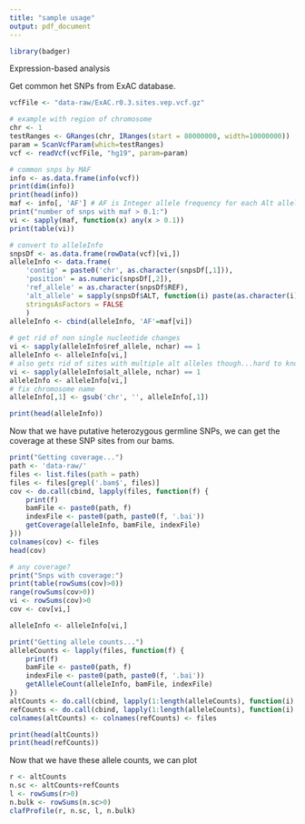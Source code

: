 ```yaml
---
title: "sample usage"
output: pdf_document
---
```


```r
library(badger)
```

Expression-based analysis


Get common het SNPs from ExAC database.
```r
vcfFile <- "data-raw/ExAC.r0.3.sites.vep.vcf.gz"

# example with region of chromosome
chr <- 1
testRanges <- GRanges(chr, IRanges(start = 80000000, width=10000000))
param = ScanVcfParam(which=testRanges)
vcf <- readVcf(vcfFile, "hg19", param=param) 

# common snps by MAF
info <- as.data.frame(info(vcf))
print(dim(info))
print(head(info))
maf <- info[, 'AF'] # AF is Integer allele frequency for each Alt allele
print("number of snps with maf > 0.1:")
vi <- sapply(maf, function(x) any(x > 0.1))
print(table(vi))

# convert to alleleInfo
snpsDf <- as.data.frame(rowData(vcf)[vi,])
alleleInfo <- data.frame(
    'contig' = paste0('chr', as.character(snpsDf[,1])),
    'position' = as.numeric(snpsDf[,2]),
    'ref_allele' = as.character(snpsDf$REF),
    'alt_allele' = sapply(snpsDf$ALT, function(i) paste(as.character(i), collapse=',')),
    stringsAsFactors = FALSE
    )
alleleInfo <- cbind(alleleInfo, 'AF'=maf[vi])
    
# get rid of non single nucleotide changes
vi <- sapply(alleleInfo$ref_allele, nchar) == 1
alleleInfo <- alleleInfo[vi,]
# also gets rid of sites with multiple alt alleles though...hard to know which is in our patient
vi <- sapply(alleleInfo$alt_allele, nchar) == 1
alleleInfo <- alleleInfo[vi,]
# fix chromosome name
alleleInfo[,1] <- gsub('chr', '', alleleInfo[,1])

print(head(alleleInfo))
```

Now that we have putative heterozygous germline SNPs, we can get the coverage at these SNP sites from our bams. 

```r
print("Getting coverage...")
path <- 'data-raw/'
files <- list.files(path = path)
files <- files[grepl('.bam$', files)]    
cov <- do.call(cbind, lapply(files, function(f) {
    print(f)
    bamFile <- paste0(path, f)
    indexFile <- paste0(path, paste0(f, '.bai'))
    getCoverage(alleleInfo, bamFile, indexFile)    
}))
colnames(cov) <- files
head(cov)

# any coverage?
print("Snps with coverage:")
print(table(rowSums(cov)>0))
range(rowSums(cov>0))
vi <- rowSums(cov)>0
cov <- cov[vi,]

alleleInfo <- alleleInfo[vi,]

print("Getting allele counts...")
alleleCounts <- lapply(files, function(f) {
    print(f)
    bamFile <- paste0(path, f)
    indexFile <- paste0(path, paste0(f, '.bai'))
    getAlleleCount(alleleInfo, bamFile, indexFile)    
})
altCounts <- do.call(cbind, lapply(1:length(alleleCounts), function(i) alleleCounts[[i]][[1]]))
refCounts <- do.call(cbind, lapply(1:length(alleleCounts), function(i) alleleCounts[[i]][[2]]))
colnames(altCounts) <- colnames(refCounts) <- files

print(head(altCounts))
print(head(refCounts))
```

Now that we have these allele counts, we can plot

```r
r <- altCounts
n.sc <- altCounts+refCounts 
l <- rowSums(r>0)
n.bulk <- rowSums(n.sc>0)
clafProfile(r, n.sc, l, n.bulk)
```



